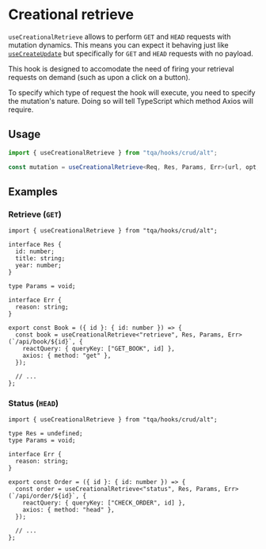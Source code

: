 # Creational retrieve

`useCreationalRetrieve` allows to perform `GET` and `HEAD` requests with
mutation dynamics. This means you can expect it behaving just like
[`useCreateUpdate`](/create-update-partial-update) but specifically for `GET`
and `HEAD` requests with no payload.

This hook is designed to accomodate the need of firing your retrieval requests
on demand (such as upon a click on a button).

To specify which type of request the hook will execute, you need to specify the
mutation's nature. Doing so will tell TypeScript which method Axios will
require.

## Usage

```ts filename="TypeScript"
import { useCreationalRetrieve } from "tqa/hooks/crud/alt";

const mutation = useCreationalRetrieve<Req, Res, Params, Err>(url, opt, client);
```

## Examples

### Retrieve (`GET`)

```tsx filename="TypeScript (TSX)"
import { useCreationalRetrieve } from "tqa/hooks/crud/alt";

interface Res {
  id: number;
  title: string;
  year: number;
}

type Params = void;

interface Err {
  reason: string;
}

export const Book = ({ id }: { id: number }) => {
  const book = useCreationalRetrieve<"retrieve", Res, Params, Err>(`/api/book/${id}`, {
    reactQuery: { queryKey: ["GET_BOOK", id] },
    axios: { method: "get" },
  });

  // ...
};
```

### Status (`HEAD`)

```tsx filename="TypeScript (TSX)"
import { useCreationalRetrieve } from "tqa/hooks/crud/alt";

type Res = undefined;
type Params = void;

interface Err {
  reason: string;
}

export const Order = ({ id }: { id: number }) => {
  const order = useCreationalRetrieve<"status", Res, Params, Err>(`/api/order/${id}`, {
    reactQuery: { queryKey: ["CHECK_ORDER", id] },
    axios: { method: "head" },
  });

  // ...
};
```

